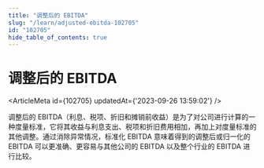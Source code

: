 ```yaml
---
title: "调整后的 EBITDA"
slug: "/learn/adjusted-ebitda-102705"
id: "102705"
hide_table_of_contents: true
---
```



# 调整后的 EBITDA

<ArticleMeta id={102705} updatedAt={'2023-09-26 13:59:02'} />
<div className='border-solid border-b border-t-0 my-4 border-[var(--ifm-color-gray-300)]' />

调整后的 EBITDA（利息、税项、折旧和摊销前收益）是为了对公司进行计算的一种度量标准，它将其收益与利息支出、税项和折旧费用相加，再加上对度量标准的其他调整。通过消除异常情况，标准化 EBITDA 意味着得到的调整后或归一化的 EBITDA 可以更准确、更容易与其他公司的 EBITDA 以及整个行业的 EBITDA 进行比较。

